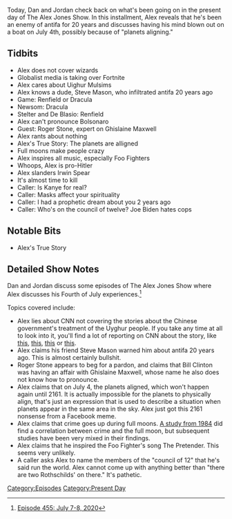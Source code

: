 {{Episode
    | title             = July 7-8, 2020
    | caption           = [https://knowledgefight.libsyn.com/455-july-7-8-2020 Listen to this episode on Libsyn]
    | episodeNumber     = 455
    | length            = 01:22:16
    | airDate           = July 10, 2020
    | coverageStartDate = July 7, 2020
    | coverageEndDate   = July 8, 2020
    | episodeType       = [[:Category:Present Day|Present Day]]
    | appearance        = [[Steve Mason]], [[Gavin Newsom]], [[Brian Stelter]], [[Bill De Blasio]], [[Jair Bolsonaro]], [[Roger Stone]], [[Ghislaine Maxwell]], [[Irwin Spear]], [[Kanye West]], [[Joe Biden]]
    | oocDrop           = These people literally want to take your kids and beat their brains out. You're lucky if they don't eat them
    | previousEpisode   = [[454: December 17, 2013]]
    | nextEpisode       = [[456: July 9-11, 2020]]
}}

{{Stub}}

Today, Dan and Jordan check back on what's been going on in the present day of The Alex Jones Show. In this installment, Alex reveals that he's been an enemy of antifa for 20 years and discusses having his mind blown out on a boat on July 4th, possibly because of "planets aligning."

==Tidbits==

*Alex does not cover wizards
*Globalist media is taking over Fortnite
*Alex cares about Uighur Mulsims
*Alex knows a dude, Steve Mason, who infiltrated antifa 20 years ago
*Game: Renfield or Dracula
*Newsom: Dracula
*Stelter and De Blasio: Renfield
*Alex can't pronounce Bolsonaro
*Guest: Roger Stone, expert on Ghislaine Maxwell
*Alex rants about nothing
*Alex's True Story: The planets are alligned
*Full moons make people crazy
*Alex inspires all music, especially Foo Fighters
*Whoops, Alex is pro-Hitler
*Alex slanders Irwin Spear
*It's almost time to kill
*Caller: Is Kanye for real?
*Caller: Masks affect your spirituality
*Caller: I had a prophetic dream about you 2 years ago
*Caller: Who's on the council of twelve? Joe Biden hates cops

==Notable Bits==

*Alex's True Story

==Detailed Show Notes==

Dan and Jordan discuss some episodes of The Alex Jones Show where Alex discusses his Fourth of July experiences.<ref>[https://knowledgefight.com/research/2020/7/20/episode-455-july-7-8-2020 Episode 455: July 7-8, 2020]</ref>

Topics covered include:

*Alex lies about CNN not covering the stories about the Chinese government's treatment of the Uyghur people. If you take any time at all to look into it, you'll find a lot of reporting on CNN about the story, like [https://www.cnn.com/interactive/2020/02/asia/xinjiang-china-karakax-document-intl-hnk/ this], [https://www.cnn.com/2020/06/19/asia/xinjiang-explainer-intl-hnk-scli/index.html this], [https://www.cnn.com/2019/01/18/asia/uyghur-china-detention-center-intl/index.html this] or [https://www.cnn.com/2018/02/02/asia/china-xinjiang-detention-camps-intl/index.html this].
*Alex claims his friend Steve Mason warned him about antifa 20 years ago. This is almost certainly bullshit.
*Roger Stone appears to beg for a pardon, and claims that Bill Clinton was having an affair with Ghislaine Maxwell, whose name he also does not know how to pronounce.
*Alex claims that on July 4, the planets aligned, which won't happen again until 2161. It is actually impossible for the planets to physically align, that's just an expression that is used to describe a situation when planets appear in the same area in the sky. Alex just got this 2161 nonsense from a Facebook meme.
*Alex claims that crime goes up during full moons. [https://www.ncbi.nlm.nih.gov/pmc/articles/PMC1444800/?page=1 A study from 1984] did find a correlation between crime and the full moon, but subsequent studies have been very mixed in their findings.
*Alex claims that he inspired the Foo Fighter's song The Pretender. This seems very unlikely.
*A caller asks Alex to name the members of the "council of 12" that he's said run the world. Alex cannot come up with anything better than "there are two Rothschilds' on there." It's pathetic.

[[Category:Episodes]]
[[Category:Present Day]]